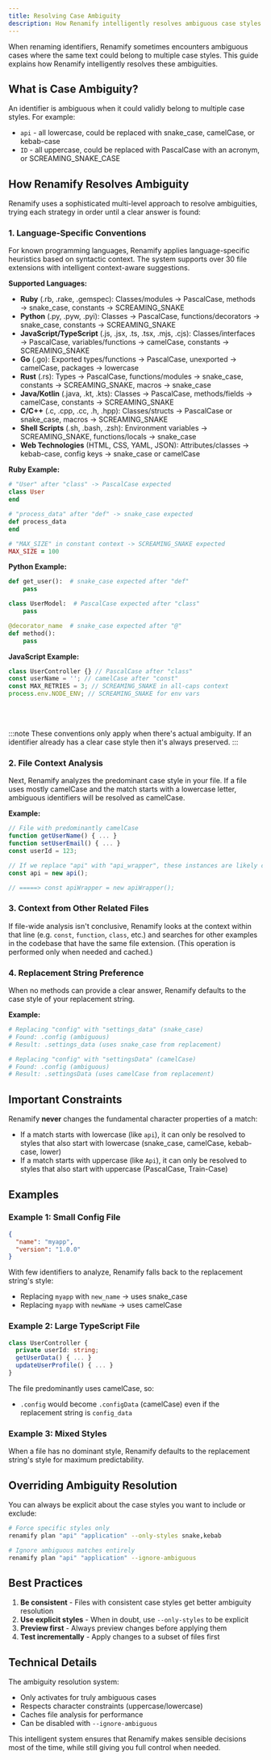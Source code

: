 ```yaml
---
title: Resolving Case Ambiguity
description: How Renamify intelligently resolves ambiguous case styles
---
```


When renaming identifiers, Renamify sometimes encounters ambiguous cases where
the same text could belong to multiple case styles. This guide explains how
Renamify intelligently resolves these ambiguities.

## What is Case Ambiguity?

An identifier is ambiguous when it could validly belong to multiple case styles.
For example:

- `api` - all lowercase, could be replaced with snake_case, camelCase, or kebab-case
- `ID` - all uppercase, could be replaced with PascalCase with an acronym, or
  SCREAMING_SNAKE_CASE

## How Renamify Resolves Ambiguity

Renamify uses a sophisticated multi-level approach to resolve ambiguities,
trying each strategy in order until a clear answer is found:

### 1. Language-Specific Conventions

For known programming languages, Renamify applies language-specific heuristics
based on syntactic context. The system supports over 30 file extensions with
intelligent context-aware suggestions.

**Supported Languages:**

- **Ruby** (.rb, .rake, .gemspec): Classes/modules → PascalCase, methods →
  snake_case, constants → SCREAMING_SNAKE
- **Python** (.py, .pyw, .pyi): Classes → PascalCase, functions/decorators →
  snake_case, constants → SCREAMING_SNAKE
- **JavaScript/TypeScript** (.js, .jsx, .ts, .tsx, .mjs, .cjs):
  Classes/interfaces → PascalCase, variables/functions → camelCase, constants →
  SCREAMING_SNAKE
- **Go** (.go): Exported types/functions → PascalCase, unexported → camelCase,
  packages → lowercase
- **Rust** (.rs): Types → PascalCase, functions/modules → snake_case, constants
  → SCREAMING_SNAKE, macros → snake_case
- **Java/Kotlin** (.java, .kt, .kts): Classes → PascalCase, methods/fields →
  camelCase, constants → SCREAMING_SNAKE
- **C/C++** (.c, .cpp, .cc, .h, .hpp): Classes/structs → PascalCase or
  snake_case, macros → SCREAMING_SNAKE
- **Shell Scripts** (.sh, .bash, .zsh): Environment variables → SCREAMING_SNAKE,
  functions/locals → snake_case
- **Web Technologies** (HTML, CSS, YAML, JSON): Attributes/classes → kebab-case,
  config keys → snake_case or camelCase

**Ruby Example:**

```ruby
# "User" after "class" -> PascalCase expected
class User
end

# "process_data" after "def" -> snake_case expected
def process_data
end

# "MAX_SIZE" in constant context -> SCREAMING_SNAKE expected
MAX_SIZE = 100
```

**Python Example:**

```python
def get_user():  # snake_case expected after "def"
    pass

class UserModel:  # PascalCase expected after "class"
    pass

@decorator_name  # snake_case expected after "@"
def method():
    pass
```

**JavaScript Example:**

```javascript
class UserController {} // PascalCase after "class"
const userName = ''; // camelCase after "const"
const MAX_RETRIES = 3; // SCREAMING_SNAKE in all-caps context
process.env.NODE_ENV; // SCREAMING_SNAKE for env vars
```

<br />
<br />

:::note
These conventions only apply when there's actual ambiguity. If an
identifier already has a clear case style then it's always preserved.
:::

### 2. File Context Analysis

Next, Renamify analyzes the predominant case style in your file. If a file uses
mostly camelCase and the match starts with a lowercase letter, ambiguous
identifiers will be resolved as camelCase.

**Example:**

```javascript
// File with predominantly camelCase
function getUserName() { ... }
function setUserEmail() { ... }
const userId = 123;

// If we replace "api" with "api_wrapper", these instances are likely camelCase:
const api = new api();

// =====> const apiWrapper = new apiWrapper();
```

### 3. Context from Other Related Files

If file-wide analysis isn't conclusive, Renamify looks at the context within that line
(e.g. `const`, `function`, `class`, etc.) and searches for other examples in the
codebase that have the same file extension. (This operation is performed only
when needed and cached.)

### 4. Replacement String Preference

When no methods can provide a clear answer, Renamify defaults to the case style
of your replacement string.

**Example:**

```bash
# Replacing "config" with "settings_data" (snake_case)
# Found: .config (ambiguous)
# Result: .settings_data (uses snake_case from replacement)

# Replacing "config" with "settingsData" (camelCase)
# Found: .config (ambiguous)
# Result: .settingsData (uses camelCase from replacement)
```

## Important Constraints

Renamify **never** changes the fundamental character properties of a match:

- If a match starts with lowercase (like `api`), it can only be resolved to
  styles that also start with lowercase (snake_case, camelCase, kebab-case,
  lower)
- If a match starts with uppercase (like `Api`), it can only be resolved to
  styles that also start with uppercase (PascalCase, Train-Case)

## Examples

### Example 1: Small Config File

```json
{
  "name": "myapp",
  "version": "1.0.0"
}
```

With few identifiers to analyze, Renamify falls back to the replacement string's
style:

- Replacing `myapp` with `new_name` → uses snake_case
- Replacing `myapp` with `newName` → uses camelCase

### Example 2: Large TypeScript File

```typescript
class UserController {
  private userId: string;
  getUserData() { ... }
  updateUserProfile() { ... }
}
```

The file predominantly uses camelCase, so:

- `.config` would become `.configData` (camelCase) even if the replacement string is
  `config_data`

### Example 3: Mixed Styles

When a file has no dominant style, Renamify defaults to the replacement string's
style for maximum predictability.

## Overriding Ambiguity Resolution

You can always be explicit about the case styles you want to include or exclude:

```bash
# Force specific styles only
renamify plan "api" "application" --only-styles snake,kebab

# Ignore ambiguous matches entirely
renamify plan "api" "application" --ignore-ambiguous
```

## Best Practices

1. **Be consistent** - Files with consistent case styles get better ambiguity
   resolution
2. **Use explicit styles** - When in doubt, use `--only-styles` to be explicit
3. **Preview first** - Always preview changes before applying them
4. **Test incrementally** - Apply changes to a subset of files first

## Technical Details

The ambiguity resolution system:

- Only activates for truly ambiguous cases
- Respects character constraints (uppercase/lowercase)
- Caches file analysis for performance
- Can be disabled with `--ignore-ambiguous`

This intelligent system ensures that Renamify makes sensible decisions most of the time,
while still giving you full control when needed.
